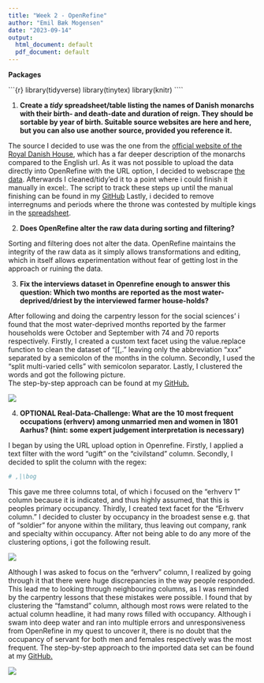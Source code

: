 ---
title: "Week 2 - OpenRefine"
author: "Emil Bæk Mogensen"
date: "2023-09-14"
output:
  html_document: default
  pdf_document: default
---

**Packages**

\`\`\`{r} library(tidyverse) library(tinytex) library(knitr) \`\`\`\`

1)  **Create a *tidy* spreadsheet/table listing the names of Danish monarchs with their birth- and death-date and duration of reign. They should be sortable by year of birth. Suitable source websites are here and here, but you can also use another source, provided you reference it.**

The source I decided to use was the one from the [official website of the Royal Danish House](https://www.kongehuset.dk/monarkiet-i-danmark/kongerakken), which has a far deeper description of the monarchs compared to the English url. As it was not possible to upload the data directly into OpenRefine with the URL option, I decided to webscrape [the data](https://github.com/Emil3103/Digital-Methods/blob/main/Week_02/Data/danish_monarchs_data.csv). Afterwards I cleaned/tidy'ed it to a point where i could finish it manually in excel:. The script to track these steps up until the manual finishing can be found in my [GitHub](https://github.com/Emil3103/Digital-Methods/blob/main/Week_02/Scripts/danish_monarchs_openrefine) Lastly, i decided to remove interregnums and periods where the throne was contested by multiple kings in the [spreadsheet](https://github.com/Emil3103/Digital-Methods/blob/main/Week_02/danish_monarchs_sheet.xlsx).

2)  **Does OpenRefine alter the raw data during sorting and filtering?**

Sorting and filtering does not alter the data. OpenRefine maintains the integrity of the raw data as it simply allows transformations and editing, which in itself allows experimentation without fear of getting lost in the approach or ruining the data.

3)  **Fix the interviews dataset in Openrefine enough to answer this question: Which two months are reported as the most water-deprived/driest by the interviewed farmer house-holds?**

After following and doing the carpentry lesson for the social sciences' i found that the most water-deprived months reported by the farmer households were October and September with 74 and 70 reports respectively. Firstly, I created a custom text facet using the value.replace function to clean the dataset of "[[,." leaving only the abbreviation "xxx" separated by a semicolon of the months in the column. Secondly, I used the "split multi-varied cells" with semicolon separator. Lastly, I clustered the words and got the following picture.\
The step-by-step approach can be found at my [GitHub.](https://github.com/Emil3103/Digital-Methods/blob/main/Week_02/Scripts/danish_monarchs_openrefine)

[![](images/months_no_water-01.png)](https://github.com/Emil3103/Digital-Methods/blob/main/Week_02/Screenshots/months_no_water.png)

4)  **OPTIONAL Real-Data-Challenge: What are the 10 most frequent occupations (erhverv) among unmarried men and women in 1801 Aarhus? (hint: some expert judgement interpretation is necessary)**

I began by using the URL upload option in Openrefine. Firstly, I applied a text filter with the word "ugift" on the "civilstand" column. Secondly, I decided to split the column with the regex:

```{r}
# ,|\bog
```

This gave me three columns total, of which i focused on the "erhverv 1" column because it is indicated, and thus highly assumed, that this is peoples primary occupancy. Thirdly, I created text facet for the "Erhverv column." I decided to cluster by occupancy in the broadest sense e.g. that of "soldier" for anyone within the military, thus leaving out company, rank and specialty within occupancy. After not being able to do any more of the clustering options, i got the following result.

![](images/erhverv_1_.png)

Although I was asked to focus on the "erhverv" column, I realized by going through it that there were huge discrepancies in the way people responded. This lead me to looking through neighbouring columns, as I was reminded by the carpentry lessons that these mistakes were possible. I found that by clustering the "famstand" column, although most rows were related to the actual column headline, it had many rows filled with occupancy. Although i swam into deep water and ran into multiple errors and unresponsiveness from OpenRefine in my quest to uncover it, there is no doubt that the occupancy of servant for both men and females respectively was the most frequent. The step-by-step approach to the imported data set can be found at my [GitHub.](https://github.com/Emil3103/Digital-Methods/blob/main/Week_02/Scripts/occupany_openrefine.json)

![](images/famstand_1.PNG)
